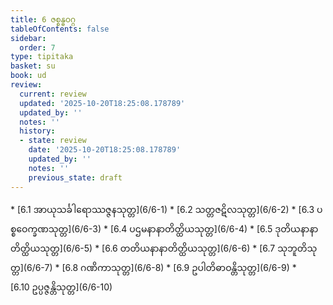 ```yaml
---
title: 6 ဇစ္စန္ဓဝဂ္ဂ
tableOfContents: false
sidebar:
  order: 7
type: tipitaka
basket: su
book: ud
review:
  current: review
  updated: '2025-10-20T18:25:08.178789'
  updated_by: ''
  notes: ''
  history:
  - state: review
    date: '2025-10-20T18:25:08.178789'
    updated_by: ''
    notes: ''
    previous_state: draft
---
```



<DynamicBreadcrumb />


<ReviewStatus review={frontmatter.review} showDetails={true} />

<HypothesisAnnotation frontmatter={frontmatter} />



<TableOfContents book="ud" section="6">
* [6.1 အာယုသင်္ခါရောဿဇ္ဇနသုတ္တ](6/6-1)
* [6.2 သတ္တဇဋိလသုတ္တ](6/6-2)
* [6.3 ပစ္စဝေက္ခဏသုတ္တ](6/6-3)
* [6.4 ပဌမနာနာတိတ္ထိယသုတ္တ](6/6-4)
* [6.5 ဒုတိယနာနာတိတ္ထိယသုတ္တ](6/6-5)
* [6.6 တတိယနာနာတိတ္ထိယသုတ္တ](6/6-6)
* [6.7 သုဘူတိသုတ္တ](6/6-7)
* [6.8 ဂဏိကာသုတ္တ](6/6-8)
* [6.9 ဥပါတိဓာဝန္တိသုတ္တ](6/6-9)
* [6.10 ဥပ္ပဇ္ဇန္တိသုတ္တ](6/6-10)
</TableOfContents>